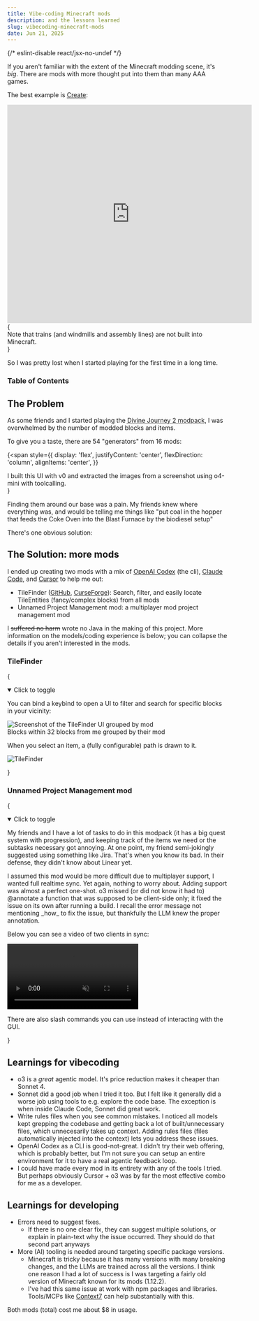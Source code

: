 ```yaml
---
title: Vibe-coding Minecraft mods
description: and the lessons learned
slug: vibecoding-minecraft-mods
date: Jun 21, 2025
---
```


{/* eslint-disable react/jsx-no-undef */}

If you aren't familiar with the extent of the Minecraft modding scene, it's _big_. There are mods with more thought put into them than many AAA games.

The best example is [Create](https://www.curseforge.com/minecraft/mc-mods/create):

<div
  style={{
    display: 'flex',
    flexDirection: 'column',
    alignItems: 'center',
  }}
>
  <iframe
    width="560"
    height="500"
    style={{
      maxWidth: '100%',
      width: '560px',
      height: '315px',
    }}
    src="https://www.youtube.com/embed/rR8W-f9YhYA?start=24"
    title="YouTube video player"
    frameBorder="0"
    allow="autoplay; clipboard-write; encrypted-media; picture-in-picture; web-share"
    referrerPolicy="strict-origin-when-cross-origin"
    allowFullScreen
  ></iframe>
  {
    <figcaption
      style={{
        fontSize: '0.9rem',
        color: 'var(--gray)',
        paddingTop: '0.1rem',
      }}
    >
      Note that trains (and windmills and assembly lines) are not built into
      Minecraft.
    </figcaption>
  }
</div>

So I was pretty lost when I started playing for the first time in a long time.

### Table of Contents

## The Problem

As some friends and I started playing the <abbr title="highly curated collection of 200+ mods">Divine Journey 2 modpack</abbr>,
I was overwhelmed by the number of modded blocks and items.

To give you a taste, there are 54 &quot;generators&quot; from 16 mods:

{<span
style={{
    display: 'flex',
    justifyContent: 'center',
    flexDirection: 'column',
    alignItems: 'center',
  }}

>

  <MinecraftInventory dir="app/components/mc/images" />
    <figcaption
      style={{
        fontSize: '0.9rem',
        color: 'var(--gray)',
        paddingTop: '0.25rem',
      }}
    >
      I built this UI with v0 and extracted the images from a screenshot using
      o4-mini with toolcalling.
    </figcaption>
</span>}

Finding them around our base was a pain. My friends knew where everything was,
and would be telling me things like "put coal in the hopper that feeds the Coke
Oven into the Blast Furnace by the biodiesel setup"

There's one obvious solution:

## The Solution: more mods

I ended up creating two mods with a mix of [OpenAI Codex](https://github.com/openai/codex) (the cli), [Claude Code](https://www.anthropic.com/claude-code), and [Cursor](https://www.cursor.com/) to help me out:

- TileFinder ([GitHub](https://github.com/MaxLeiter/TileFinder/), [CurseForge](https://www.curseforge.com/minecraft/mc-mods/tilefinder/comments)): Search, filter, and easily locate TileEntities (fancy/complex blocks) from all mods
- Unnamed Project Management mod: a multiplayer mod project management mod

I ~~suffered no harm~~ wrote no Java in the making of this project. More information on the models/coding experience is below; you can collapse the details if you aren't interested in the mods.

### TileFinder

{<details open>

<summary>Click to toggle</summary>
<p>
You can bind a keybind to open a UI to filter and search for specific blocks in your vicinity:

<div style={{ display: 'flex', flexDirection: 'column', alignItems: 'center' }}>
  <Image
    src="/blog/vibecoding-mc/tilefinder-2.png"
    width={800}
    height={600}
    style={{
      marginBottom: '0',
    }}
    alt="Screenshot of the TileFinder UI grouped by mod"
  />
  <figcaption
    style={{
      fontSize: '0.9rem',
      color: 'var(--gray)',
      marginBottom: '0.5rem',
    }}
  >
    Blocks within 32 blocks from me grouped by their mod
  </figcaption>
</div>

When you select an item, a (fully configurable) path is drawn to it.

<Image
  src="/blog/vibecoding-mc/tilefinder-3.png"
  alt="TileFinder"
  width={800}
  height={600}
/>
</p>
</details>}

### Unnamed Project Management mod

{<details open>

<summary>Click to toggle</summary>

<p>
  My friends and I have a lot of tasks to do in this modpack (it has a big quest
  system with progression), and keeping track of the items we need or the
  subtasks necessary got annoying. At one point, my friend semi-jokingly
  suggested using something like Jira. That&apos;s when you know its bad. In
  their defense, they didn&apos;t know about Linear yet.
</p>

<p>
  I assumed this mod would be more difficult due to multiplayer support, I
  wanted full realtime sync. Yet again, nothing to worry about. Adding support
  was almost a perfect one-shot. o3 missed (or did not know it had to) @annotate
  a function that was supposed to be client-side only; it fixed the issue on its
  own after running a build. I recall the error message not mentioning _how_ to
  fix the issue, but thankfully the LLM knew the proper annotation.
</p>

<p>Below you can see a video of two clients in sync:</p>

<video controls width={400} height={400} autoPlay playsInline muted loop>
  <source src="/blog/vibecoding-mc/project-management.webm" type="video/webm" />
</video>

There are also slash commands you can use instead of interacting with the GUI.

</details>}

## Learnings for vibecoding

- o3 is a _great_ agentic model. It's price reduction makes it cheaper than Sonnet 4.
- Sonnet did a good job when I tried it too. But I felt like it generally did a worse job using tools to e.g. explore the code base. The exception is when inside Claude Code, Sonnet did great work.
- Write rules files when you see common mistakes. I noticed all models kept grepping the codebase and getting back a lot of built/unnecessary files, which unnecesarily takes up context. Adding rules files (files automatically injected into the context) lets you address these issues.
- OpenAI Codex as a CLI is good-not-great. I didn't try their web offering, which is probably better, but I'm not sure you can setup an entire environment for it to have a real agentic feedback loop.
- I could have made every mod in its entirety with any of the tools I tried. But perhaps obviously Cursor + o3 was by far the most effective combo for me as a developer.

## Learnings for developing

- Errors need to suggest fixes.
  - If there is no one clear fix, they can suggest multiple solutions, or explain in plain-text why the issue occurred. They should do that second part anyways
- More (AI) tooling is needed around targeting specific package versions.
  - Minecraft is tricky because it has many versions with many breaking changes, and the LLMs are trained across all the versions. I think one reason I had a lot of success is I was targeting a fairly old version of Minecraft known for its mods (1.12.2).
  - I've had this same issue at work with npm packages and libraries. Tools/MCPs like [Context7](https://context7.com/) can help substantially with this.

Both mods (total) cost me about $8 in usage.
